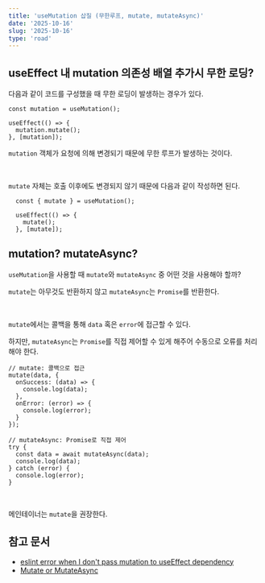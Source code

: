 ```yaml
---
title: 'useMutation 삽질 (무한루프, mutate, mutateAsync)'
date: '2025-10-16'
slug: '2025-10-16'
type: 'road'
---
```


## useEffect 내 mutation 의존성 배열 추가시 무한 로딩?

다음과 같이 코드를 구성했을 때 무한 로딩이 발생하는 경우가 있다.

```tsx
const mutation = useMutation();

useEffect(() => {
  mutation.mutate();
}, [mutation]);
```

`mutation` 객체가 요청에 의해 변경되기 때문에 무한 루프가 발생하는 것이다.

<br />

`mutate` 자체는 호출 이후에도 변경되지 않기 때문에 다음과 같이 작성하면 된다.

```tsx
  const { mutate } = useMutation();

  useEffect(() => {
    mutate();
  }, [mutate]);
```

## mutation? mutateAsync?

`useMutation`을 사용할 때 `mutate`와 `mutateAsync` 중 어떤 것을 사용해야 할까?

`mutate`는 아무것도 반환하지 않고 `mutateAsync`는 `Promise`를 반환한다.

<br />

`mutate`에서는 콜백을 통해 `data` 혹은 `error`에 접근할 수 있다.

하지만, `mutateAsync`는 `Promise`를 직접 제어할 수 있게 해주어 수동으로 오류를 처리해야 한다.

```tsx
// mutate: 콜백으로 접근
mutate(data, {
  onSuccess: (data) => {
    console.log(data);
  },
  onError: (error) => {
    console.log(error);
  }
});

// mutateAsync: Promise로 직접 제어
try {
  const data = await mutateAsync(data);
  console.log(data);
} catch (error) {
  console.log(error);
}
```

<br />

메인테이너는 `mutate`을 권장한다.

## 참고 문서

- [eslint error when I don't pass mutation to useEffect dependency](https://github.com/TanStack/query/discussions/3566)
- [Mutate or MutateAsync](https://tkdodo.eu/blog/mastering-mutations-in-react-query#mutate-or-mutateasync)

